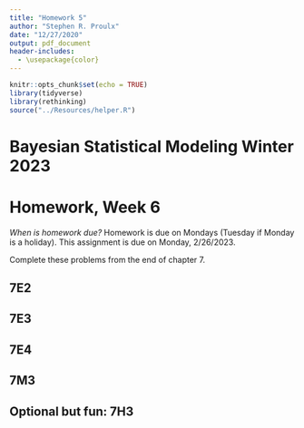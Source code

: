 ```yaml
---
title: "Homework 5"
author: "Stephen R. Proulx"
date: "12/27/2020"
output: pdf_document
header-includes:
  - \usepackage{color}
---
```


```r
knitr::opts_chunk$set(echo = TRUE)
library(tidyverse)
library(rethinking)
source("../Resources/helper.R")
```
# Bayesian Statistical Modeling Winter 2023
# Homework, Week 6

*When is homework due?* Homework is due on Mondays (Tuesday if Monday is a holiday). This assignment is due on Monday, 2/26/2023. 


Complete these problems from the end of chapter 7.

## 7E2

## 7E3

## 7E4

## 7M3

## Optional but fun: 7H3
